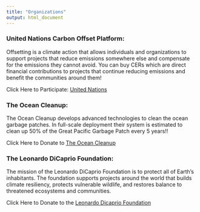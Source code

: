 ```yaml
---
title: "Organizations"
output: html_document
---
```

### United Nations Carbon Offset Platform: {-}


Offsetting is a climate action that allows individuals and organizations to support projects that reduce emissions somewhere else and compensate for the emissions they cannot avoid. You can buy CERs which are direct financial contributions to projects that continue reducing emissions and benefit the communities around them!


Click Here to Participate: [United Nations](https://offset.climateneutralnow.org/allprojects?specs=430)


### The Ocean Cleanup: {-}


The Ocean Cleanup develops advanced technologies to clean the ocean garbage patches. In full-scale deployment their system is estimated to clean up 50% of the Great Pacific Garbage Patch every 5 years!!


Click Here to Donate to [The Ocean Cleanup](https://theoceancleanup.com/donate/)


### The Leonardo DiCaprio Foundation: {-}


The mission of the Leonardo DiCaprio Foundation is to protect all of Earth's inhabitants. The foundation supports projects around the world that builds climate resiliency, protects vulnerable wildlife, and restores balance to threatened ecosystems and communities.

Click Here to Donate to the [Leonardo Dicaprio Foundation](https://donate.leonardodicaprio.org/give/215791/#!/donation/checkout)
